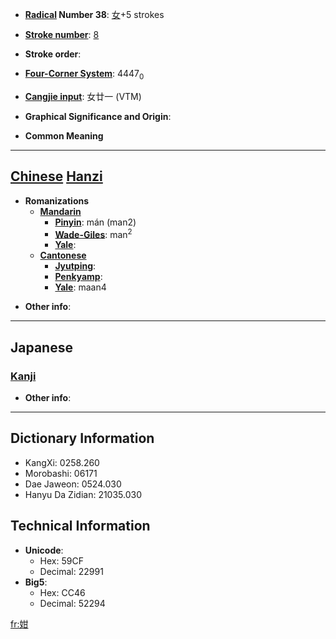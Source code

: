 * '''[[Wiktionary:Chinese radical index| Radical]] Number 38''': [[Wiktionary:Chinese radical index 女|女]]+5 strokes

* '''[[Wiktionary:Chinese total strokes index|Stroke number]]''': [[Wiktionary:Chinese total strokes index 8|8]]

* '''Stroke order''': 

* '''[[Wiktionary:Chinese four corner index|Four-Corner System]]''': 4447<sub>0</sub>

* '''[[Wiktionary:Chinese Cangjie index|Cangjie input]]''': 女廿一 (VTM)

* '''Graphical Significance and Origin''': 

* '''Common Meaning'''

----

== [[Chinese]] [[Hanzi]] ==

* '''Romanizations'''
** '''[[Mandarin]]'''
*** '''[[Pinyin]]''': mán (man2)
*** '''[[Wade-Giles]]''': man<sup>2</sup>
*** '''[[Yale]]''': 
** '''[[Cantonese]]'''
*** '''[[Jyutping]]''':
*** '''[[Penkyamp]]''': 
*** '''[[Yale]]''': maan4

* '''Other info''': 

----

==Japanese==
===[[Kanji]]===
{{kanji|on readings=[[ばん]] (ban), [[まん]] (man), [[かん]] (kan), [[こん]] (kon)|kun readings=[[ばば]] (baba)}}

* '''Other info''':  

----

== Dictionary Information ==

* KangXi: 0258.260
* Morobashi: 06171
* Dae Jaweon: 0524.030
* Hanyu Da Zidian: 21035.030

== Technical Information ==

* '''Unicode''':
** Hex: 59CF
** Decimal: 22991
* '''Big5''':
** Hex: CC46
** Decimal: 52294

[[fr:姏]]